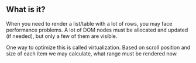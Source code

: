 
## What is it?

When you need to render a list/table with a lot of rows, you may face performance problems.
A lot of DOM nodes must be allocated and updated (if needed),
but only a few of them are visible.

One way to optimize this is called virtualization.
Based on scroll position and size of each item we may calculate,
what range must be rendered now.

